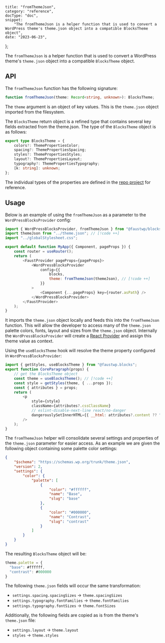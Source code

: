 	title: "fromThemeJson",
	category: "reference",
	docType: "doc",
	snippet:
		"The fromThemeJson is a helper function that is used to convert a WordPress theme's theme.json object into a compatible BlocksTheme object",
	date: "2023-06-23",
};

The `fromThemeJson` is a helper function that is used to convert a WordPress theme's `theme.json` object into a compatible `BlocksTheme` object.

## API

The `fromThemeJson` function has the following signature:

```ts
function fromThemeJson(theme: Record<string, unknown>): BlocksTheme;
```

The `theme` argument is an object of key values. This is the `theme.json` object imported from the filesystem.

The `BlocksTheme` return object is a refined type that contains several key fields extracted from the theme.json. The type of the `BlocksTheme` object is as follows:

```ts
export type BlocksTheme = {
	colors?: ThemePropertiesColor;
	spacing?: ThemePropertiesSpacing;
	styles?: ThemePropertiesStyles;
	layout?: ThemePropertiesLayout;
	typography?: ThemePropertiesTypography;
	[k: string]: unknown;
};
```

The individual types of the properties are defined in the [repo project](https://github.com/wpengine/faustjs/tree/canary/packages/blocks/src/types) for reference.

## Usage

Below is an example of using the `fromThemeJson` as a parameter to the `WordPressBlocksProvider` config:

```js
import { WordPressBlocksProvider, fromThemeJson } from "@faustwp/blocks"; // [!code ++]
import themeJson from "../theme.json"; // [!code ++]
import "../globalStylesheet.css";

export default function MyApp({ Component, pageProps }) {
	const router = useRouter();
	return (
		<FaustProvider pageProps={pageProps}>
			<WordPressBlocksProvider
				config={{
					blocks,
					theme: fromThemeJson(themeJson), // [!code ++]
				}}
			>
				<Component {...pageProps} key={router.asPath} />
			</WordPressBlocksProvider>
		</FaustProvider>
	);
}
```

It imports the `theme.json` object locally and feeds this into the `fromThemeJson` function. This will allow the developer to access many of the `theme.json` palette colors, fonts, layout and sizes from the `theme.json` object. Internally the `WordPressBlocksProvider` will create a [React Provider](https://react.dev/learn/passing-data-deeply-with-context) and assign this theme value as context.

Using the `useBlocksTheme` hook will resolve the theme property configured in `WordPressBlocksProvider`:

```js
import { getStyles, useBlocksTheme } from "@faustwp.blocks";
export function CoreParagraph(props) {
	// get the BlocksTheme object
	const theme = useBlocksTheme(); // [!code ++]
	const style = getStyles(theme, { ...props });
	const { attributes } = props;
	return (
		<p
			style={style}
			className={attributes?.cssClassName}
			// eslint-disable-next-line react/no-danger
			dangerouslySetInnerHTML={{ __html: attributes?.content ?? "" }}
		/>
	);
}
```

The `fromThemeJson` helper will consolidate several settings and properties of the `theme.json` parameter for easier access. As an example we are given the following object containing some palette color settings:

```json
{
	"$schema": "https://schemas.wp.org/trunk/theme.json",
	"version": 2,
	"settings": {
		"color": {
			"palette": [
				{
					"color": "#ffffff",
					"name": "Base",
					"slug": "base"
				},
				{
					"color": "#000000",
					"name": "Contrast",
					"slug": "contrast"
				}
			]
		}
	}
}
```

The resulting `BlocksTheme` object will be:

```js
theme.palette = {
  "base": #ffffff,
  "contrast": #000000
}
```

The following `theme.json` fields will occur the same transformation:

- `settings.spacing.spacingSizes` -> `theme.spacingSizes`
- `settings.typography.fontFamilies` -> `theme.fontFamilies`
- `settings.typography.fontSizes` -> `theme.fontSizes`

Additionally, the following fields are copied as is from the theme's `theme.json` file:

- `settings.layout` -> `theme.layout`
- `styles` -> `theme.styles`
